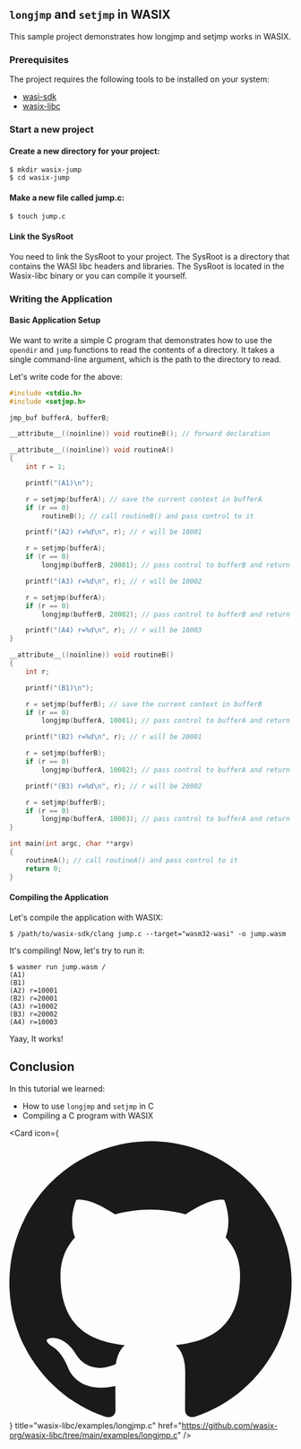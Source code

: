 
## `longjmp` and `setjmp` in WASIX

This sample project demonstrates how longjmp and setjmp works in WASIX.

### Prerequisites

<CliVersionCallout />

The project requires the following tools to be installed on your system:

- [wasi-sdk](https://github.com/WebAssembly/wasi-sdk)
- [wasix-libc](https://github.com/wasix-org/wasix-libc)

<Steps>

### Start a new project

#### Create a new directory for your project:

```shell copy
$ mkdir wasix-jump
$ cd wasix-jump
```

#### Make a new file called jump.c:

```shell copy
$ touch jump.c
```

#### Link the SysRoot

<Callout type="info" emoji="ℹ️">
  You need to link the SysRoot to your project. The SysRoot is a directory that
  contains the WASI libc headers and libraries. The SysRoot is located in the
  Wasix-libc binary or you can compile it yourself.
</Callout>

### Writing the Application

#### Basic Application Setup

We want to write a simple C program that demonstrates how to use the `opendir` and `jump` functions to read the contents of a directory. It takes a single command-line argument, which is the path to the directory to read.

Let's write code for the above:

```c copy filename="jump.c"
#include <stdio.h>
#include <setjmp.h>

jmp_buf bufferA, bufferB;

__attribute__((noinline)) void routineB(); // forward declaration

__attribute__((noinline)) void routineA()
{
    int r = 1;

    printf("(A1)\n");

    r = setjmp(bufferA); // save the current context in bufferA
    if (r == 0)
        routineB(); // call routineB() and pass control to it

    printf("(A2) r=%d\n", r); // r will be 10001

    r = setjmp(bufferA);
    if (r == 0)
        longjmp(bufferB, 20001); // pass control to bufferB and return 20001

    printf("(A3) r=%d\n", r); // r will be 10002

    r = setjmp(bufferA);
    if (r == 0)
        longjmp(bufferB, 20002); // pass control to bufferB and return 20002

    printf("(A4) r=%d\n", r); // r will be 10003
}

__attribute__((noinline)) void routineB()
{
    int r;

    printf("(B1)\n");

    r = setjmp(bufferB); // save the current context in bufferB
    if (r == 0)
        longjmp(bufferA, 10001); // pass control to bufferA and return 10001

    printf("(B2) r=%d\n", r); // r will be 20001

    r = setjmp(bufferB);
    if (r == 0)
        longjmp(bufferA, 10002); // pass control to bufferA and return 10002

    printf("(B3) r=%d\n", r); // r will be 20002

    r = setjmp(bufferB);
    if (r == 0)
        longjmp(bufferA, 10003); // pass control to bufferA and return 10003
}

int main(int argc, char **argv)
{
    routineA(); // call routineA() and pass control to it
    return 0;
}
```

#### Compiling the Application

Let's compile the application with WASIX:

```shell
$ /path/to/wasix-sdk/clang jump.c --target="wasm32-wasi" -o jump.wasm
```

It's compiling! Now, let's try to run it:

```shell
$ wasmer run jump.wasm /
(A1)
(B1)
(A2) r=10001
(B2) r=20001
(A3) r=10002
(B3) r=20002
(A4) r=10003
```

Yaay, It works!

</Steps>

## Conclusion

In this tutorial we learned:

- How to use `longjmp` and `setjmp` in C
- Compiling a C program with WASIX


<Card
  icon={
    <svg viewBox="0 0 24 24" className=" transform scale-[120%] mr-2">
      <path
        fill="currentColor"
        d="M12 .297c-6.63 0-12 5.373-12 12 0 5.303 3.438 9.8 8.205 11.385.6.113.82-.258.82-.577 0-.285-.01-1.04-.015-2.04-3.338.724-4.042-1.61-4.042-1.61C4.422 18.07 3.633 17.7 3.633 17.7c-1.087-.744.084-.729.084-.729 1.205.084 1.838 1.236 1.838 1.236 1.07 1.835 2.809 1.305 3.495.998.108-.776.417-1.305.76-1.605-2.665-.3-5.466-1.332-5.466-5.93 0-1.31.465-2.38 1.235-3.22-.135-.303-.54-1.523.105-3.176 0 0 1.005-.322 3.3 1.23.96-.267 1.98-.399 3-.405 1.02.006 2.04.138 3 .405 2.28-1.552 3.285-1.23 3.285-1.23.645 1.653.24 2.873.12 3.176.765.84 1.23 1.91 1.23 3.22 0 4.61-2.805 5.625-5.475 5.92.42.36.81 1.096.81 2.22 0 1.606-.015 2.896-.015 3.286 0 .315.21.69.825.57C20.565 22.092 24 17.592 24 12.297c0-6.627-5.373-12-12-12"
      />
    </svg>
  }
  title="wasix-libc/examples/longjmp.c"
  href="https://github.com/wasix-org/wasix-libc/tree/main/examples/longjmp.c"
/>
